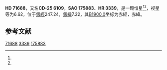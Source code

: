 {{Starbox begin
| name = HD 71688
}}
{{Starbox observe
| epoch = [[J2000.0|J2000.0]]
| constell = {{星座名待查}}<ref name=SIMBAD>{{cite web
 | url=http://simbad.u-strasbg.fr/simbad/sim-id?Ident=HR+3339
 | title =Pulsating variable Star
 | publisher=Centre de Données astronomiques de Strasbourg
 | work=SIMBAD
 | accessdate=2012-07-13}}</ref><ref name=DATA>{{cite web
 | url=http://vizier.u-strasbg.fr/viz-bin/VizieR-5?-out.add=.&-source=5050&-corr=PK=HR&-out.max=9999&HR=3339
 | title=VizieR Detailed Page
 | accessdate=2012-07-13
 | archive-date=2016-03-05
 | archive-url=https://web.archive.org/web/20160305101624/http://vizier.u-strasbg.fr/viz-bin/VizieR-5?-out.add=.&-source=5050&-corr=PK=HR&-out.max=9999&HR=3339
 | dead-url=no
 }}</ref>
| 星官 = 
| ra = {{RA|8|27|53.5}}<ref name=SIMBAD /><ref name=DATA />
| dec = {{DEC|-26|7|57}}<ref name=SIMBAD /><ref name=DATA />
| appmag_v = 6.62<ref name=SIMBAD /><ref name=DATA />
}}
{{Starbox character
| class = A2IV-V<ref name=SIMBAD /><ref name=DATA />
| b-v = 0.11<ref name=SIMBAD /><ref name=DATA />
| u-b = <ref name=SIMBAD /><ref name=DATA />
| r-i = <ref name=SIMBAD /><ref name=DATA />
| variable = 
}}
{{Starbox astrometry
| radial_v = 
| prop_mo_ra = 26
| parallax = 
| p_error = 
}}
{{Starbox catalog
| names =CD-25 6109，[[SAO星表|SAO]] 175883，[[HD星表|HD]] 71688，[[HR星表|HR]] 3339}}
{{Starbox reference |Simbad=HR+3339}}
{{Starbox end}}

'''HD 71688'''，又名'''CD-25 6109'''，'''SAO 175883'''、'''HR 3339'''，是一颗恒星<ref name=SIMBAD /><ref name=DATA />，视星等为6.62，位于[[銀道座標系|銀經]]247.24，[[銀道座標系|銀緯]]7.22，其[[B1900.0|B1900.0]]坐标为赤經{{RA|8|23|38.9}}，赤緯{{DEC|-25|7.22|6}}。

== 参考文献 ==
{{reflist}}

{{star-stub}}

[[Category:HD和HDE天體|71688]]
[[Category:HR天體|3339]]
[[Category:SAO天體|175883]]